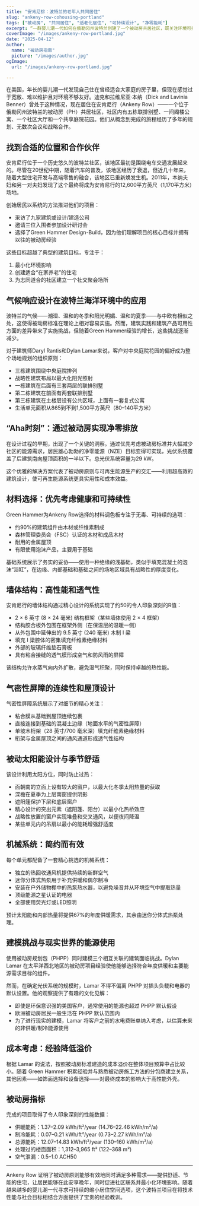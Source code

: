 ```yaml
---
title: "安肯尼排：波特兰的老年人共同居住"
slug: "ankeny-row-cohousing-portland"
tags: ["被动房", "共同居住", "适老化居住", "可持续设计", "净零能耗"]
excerpt: “一群婴儿潮一代如何在俄勒冈州波特兰创建了一个被动房共居社区，既关注环境可持续性，又满足老年人居家养老的社会需求。”
coverImage: "/images/ankeny-row-portland.jpg"
date: "2025-04-12"
author:
  name: "被动房指南"
  picture: "/images/author.jpg"
ogImage:
  url: "/images/ankeny-row-portland.jpg"

---
```

在美国，年长的婴儿潮一代发现自己住在曾经适合大家庭的房子里，但现在感觉过于宽敞、难以维护且对环境不够友好。迪克和拉维尼亚·本纳（Dick and Lavinia Benner）曾处于这种情况，现在居住在安肯尼行（Ankeny Row）——一个位于俄勒冈州波特兰的被动房（PH）共居社区，社区内有五栋联排别墅、一间阁楼公寓、一个社区大厅和一个共享庭院花园。他们从概念到完成的旅程经历了多年的规划、无数次会议和战略合作。

## 找到合适的位置和合作伙伴

安肯尼行位于一个历史悠久的波特兰社区，该地区最初是围绕电车交通发展起来的。尽管在20世纪中期，随着汽车的普及，该地区经历了衰退，但近几十年来，随着大型住宅开发与高端零售的融合，该地区已重新焕发生机。2011年，本纳夫妇和另一对夫妇发现了这个最终将成为安肯尼行的12,600平方英尺（1,170平方米）场地。

创始居民以系统的方法推进他们的项目：

- 采访了九家建筑或设计/建造公司
- 邀请三位入围者参加设计研讨会
- 选择了Green Hammer Design-Build，因为他们理解项目的核心目标并拥有以往的被动房经验

这些目标超越了典型的建筑目标，专注于：

1. 最小化环境影响
2. 创建适合“在家养老”的住宅
3. 为志同道合的社区建立一个社交聚会场所
## 气候响应设计在波特兰海洋环境中的应用

波特兰的气候——潮湿、温和的冬季和阳光明媚、温和的夏季——与中欧有相似之处，这使得被动房标准在理论上相对容易实施。然而，建筑实践和建筑产品可用性方面的差异带来了实施挑战，但随着Green Hammer经验的增长，这些挑战逐渐减少。

对于建筑师Daryl Rantis和Dylan Lamar来说，客户对中央庭院花园的偏好成为整个场地规划的组织原则：

- 三栋建筑围绕中央庭院排列
- 战略性建筑布局以最大化阳光照射
- 一栋建筑在后面有三套两层的联排别墅
- 第二栋建筑在前面有两套联排别墅
- 第三栋建筑在主楼层设有公共区域，上面有一套复式公寓
- 生活单元面积从865到不到1,500平方英尺（80–140平方米）
## “Aha时刻”：通过被动房实现净零排放

在设计过程的早期，出现了一个关键的洞察。通过优先考虑被动房标准并大幅减少社区的能源需求，居民雄心勃勃的净零能源（NZE）目标变得可实现，光伏系统覆盖了后建筑南向屋顶面积的一半以下。总光伏系统容量为29 kW。

这个优雅的解决方案代表了被动房原则与可再生能源生产的交汇——利用超高效的建筑设计，使可再生能源系统更具实用性和成本效益。

## 材料选择：优先考虑健康和可持续性

Green Hammer为Ankeny Row选择的材料调色板专注于无毒、可持续的选项：

- 约90%的建筑组件由木材或纤维素制成
- 森林管理委员会（FSC）认证的木材和成品木材
- 耐用的金属屋顶
- 有限使用泡沫产品，主要用于基础

基础系统展示了务实的妥协——使用一种绝缘的浅基础，类似于填充混凝土的泡沫“浴缸”，在边缘、内部基础和基础之间的场地区域具有战略性的厚度变化。
## 墙体结构：高性能和透气性

安肯尼行的墙体结构通过精心设计的系统实现了约50的令人印象深刻的R值：

- 2 × 6 英寸 (8 × 24 毫米) 结构框架（某些墙体使用 2 × 4 框架）
- 结构胶合板外包围在框架外侧（在保温层的温暖一侧）
- 从外包围中延伸出的 9.5 英寸 (240 毫米) 木制 I 梁
- 填充 I 梁腔体的密集填充纤维素绝缘材料
- 外部的玻璃纤维垫石膏板
- 具有粘合接缝的透气膜形成空气和防风雨的屏障

该结构允许水蒸气向内外扩散，避免湿气积聚，同时保持卓越的热性能。

## 气密性屏障的连续性和屋顶设计

气密性屏障系统展示了对细节的精心关注：

- 粘合膜从基础到屋顶连续包裹
- 直接连接到基础的混凝土边缘（地面水平的气密性屏障）
- 单坡木桁架（28 英寸/700 毫米深）填充纤维素绝缘材料
- 桁架与金属屋顶之间的通风通道形成透气性结构
## 被动太阳能设计与季节舒适

该设计利用太阳方位，同时防止过热：

- 面朝南的立面上设有较大的窗户，以最大化冬季太阳热量的获取
- 深檐在夏季为上层南窗提供阴影
- 遮阳篷保护下层和底层窗户
- 精心设计的突出元素（遮阳篷、阳台）以最小化热桥效应
- 战略性放置的窗户实现堆叠和交叉通风，以便夜间降温
- 某些单元内的吊扇以最小的能耗增强舒适度

## 机械系统：简约而有效

每个单元都配备了一套精心挑选的机械系统：

- 独立的热回收通风机提供持续的新鲜空气
- 迷你分体式热泵用于补充供暖和偶尔制冷
- 安装在户外储物棚中的热泵热水器，以避免噪音并从环境空气中提取热量
- 顶级能源之星认证的电器
- 全部使用荧光灯或LED照明

预计太阳能和内部热量将提供67%的年度供暖需求，其余由迷你分体式热泵处理。
## 建模挑战与现实世界的能源使用

使用被动房规划包（PHPP）同时建模三个相互关联的建筑面临挑战。Dylan Lamar 在太平洋西北地区的被动房项目经验使他能够选择符合年度供暖和主要能源需求目标的组件。

然而，在确定光伏系统的规模时，Lamar 不得不偏离 PHPP 对插头负载和电器的默认设置。他的观察提供了有趣的文化见解：

- 即使是环保意识强的美国客户，通常使用的能源也超过 PHPP 默认假设
- 欧洲被动房居民一般生活在 PHPP 默认范围内
- 为了进行现实的建模，Lamar 将客户之前的水电费账单纳入考虑，以估算未来的非供暖/制冷能源使用

## 成本考虑：经验降低溢价

根据 Lamar 的说法，按照被动房标准建造的成本溢价在整体项目预算中占比较小。随着 Green Hammer 积累经验并与熟悉被动房施工方法的分包商建立关系，其他因素——如饰面选择和设备选择——对最终成本的影响大于高性能外壳。
## 被动房指标

完成的项目取得了令人印象深刻的性能数据：

- 供暖能耗：1.37–2.09 kWh/ft²/year (14.76–22.46 kWh/m²/a)
- 制冷能耗：0.07–0.21 kWh/ft²/year (0.73–2.27 kWh/m²/a)
- 总源能耗：12.07–14.83 kWh/ft²/year (130–160 kWh/m²/a)
- 处理过的楼面面积：1,312–3,965 ft² (122–368 m²)
- 空气泄漏：0.5–1.0 ACH50

---

Ankeny Row 证明了被动房原则能够有效地同时满足多种需求——提供舒适、节能的住宅，让居民能够在此安享晚年，同时促进社区联系并最小化环境影响。随着越来越多的婴儿潮一代寻求可持续的缩小居住空间选项，这个波特兰项目在将技术性能与社会目标相结合方面提供了宝贵的经验教训。
